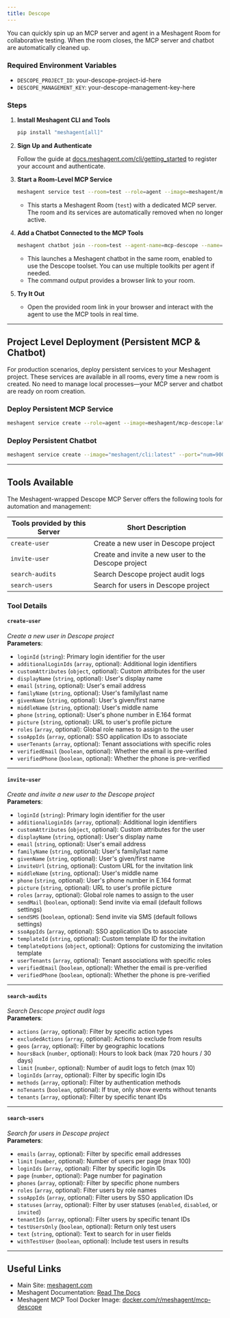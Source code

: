 ```yaml
---
title: Descope
---
```



You can quickly spin up an MCP server and agent in a Meshagent Room for collaborative testing. When the room closes, the MCP server and chatbot are automatically cleaned up.

### Required Environment Variables

- `DESCOPE_PROJECT_ID`: your-descope-project-id-here
- `DESCOPE_MANAGEMENT_KEY`: your-descope-management-key-here

### Steps

1. **Install Meshagent CLI and Tools**

    ```sh
    pip install "meshagent[all]"
    ```

2. **Sign Up and Authenticate**

    Follow the guide at [docs.meshagent.com/cli/getting_started](https://docs.meshagent.com/cli/getting_started) to register your account and authenticate.

3. **Start a Room-Level MCP Service**

    ```sh
    meshagent service test --room=test --role=agent --image=meshagent/mcp-descope:latest --env MESHAGENT_PORT=8001 --env DESCOPE_PROJECT_ID=your-descope-project-id-here --env DESCOPE_MANAGEMENT_KEY=your-descope-management-key-here --port="num=8001 path=/webhook liveness=/ type=meshagent.callable" --name=mcp-descope-service-test
    ```
    - This starts a Meshagent Room (`test`) with a dedicated MCP server. The room and its services are automatically removed when no longer active.

4. **Add a Chatbot Connected to the MCP Tools**

    ```sh
    meshagent chatbot join --room=test --agent-name=mcp-descope --name=mcp-descope --toolkit=mcp-descope
    ```
    - This launches a Meshagent chatbot in the same room, enabled to use the Descope toolset. You can use multiple toolkits per agent if needed.
    - The command output provides a browser link to your room.

5. **Try It Out**

    - Open the provided room link in your browser and interact with the agent to use the MCP tools in real time.

---

## Project Level Deployment (Persistent MCP & Chatbot)

For production scenarios, deploy persistent services to your Meshagent project. These services are available in all rooms, every time a new room is created. No need to manage local processes—your MCP server and chatbot are ready on room creation.

### Deploy Persistent MCP Service

```sh
meshagent service create --role=agent --image=meshagent/mcp-descope:latest --env MESHAGENT_PORT=8001 --env DESCOPE_PROJECT_ID=your-descope-project-id-here --env DESCOPE_MANAGEMENT_KEY=your-descope-management-key-here --port="num=8001 path=/webhook liveness=/ type=meshagent.callable" --name=mcp-descope-service
```

### Deploy Persistent Chatbot

```sh
meshagent service create --image="meshagent/cli:latest" --port="num=9001 path=/agent liveness=/ type=meshagent.callable participant_name=mcp-descope-chatbot" --env="MESHAGENT_PORT=9001" --name="mcp-descope-chatbot-service" --command="meshagent chatbot service --agent-name=mcp-descope-chatbot --toolkit=mcp-descope"
```

---

## Tools Available

The Meshagent-wrapped Descope MCP Server offers the following tools for automation and management:

| Tools provided by this Server | Short Description |
|------------------------------|------------------|
| `create-user`                | Create a new user in Descope project |
| `invite-user`                | Create and invite a new user to the Descope project |
| `search-audits`              | Search Descope project audit logs |
| `search-users`               | Search for users in Descope project |

### Tool Details

#### **`create-user`**  
_Create a new user in Descope project_  
**Parameters**:
- `loginId` (`string`): Primary login identifier for the user
- `additionalLoginIds` (`array`, optional): Additional login identifiers
- `customAttributes` (`object`, optional): Custom attributes for the user
- `displayName` (`string`, optional): User's display name
- `email` (`string`, optional): User's email address
- `familyName` (`string`, optional): User's family/last name
- `givenName` (`string`, optional): User's given/first name
- `middleName` (`string`, optional): User's middle name
- `phone` (`string`, optional): User's phone number in E.164 format
- `picture` (`string`, optional): URL to user's profile picture
- `roles` (`array`, optional): Global role names to assign to the user
- `ssoAppIds` (`array`, optional): SSO application IDs to associate
- `userTenants` (`array`, optional): Tenant associations with specific roles
- `verifiedEmail` (`boolean`, optional): Whether the email is pre-verified
- `verifiedPhone` (`boolean`, optional): Whether the phone is pre-verified

---

#### **`invite-user`**  
_Create and invite a new user to the Descope project_  
**Parameters**:
- `loginId` (`string`): Primary login identifier for the user
- `additionalLoginIds` (`array`, optional): Additional login identifiers
- `customAttributes` (`object`, optional): Custom attributes for the user
- `displayName` (`string`, optional): User's display name
- `email` (`string`, optional): User's email address
- `familyName` (`string`, optional): User's family/last name
- `givenName` (`string`, optional): User's given/first name
- `inviteUrl` (`string`, optional): Custom URL for the invitation link
- `middleName` (`string`, optional): User's middle name
- `phone` (`string`, optional): User's phone number in E.164 format
- `picture` (`string`, optional): URL to user's profile picture
- `roles` (`array`, optional): Global role names to assign to the user
- `sendMail` (`boolean`, optional): Send invite via email (default follows settings)
- `sendSMS` (`boolean`, optional): Send invite via SMS (default follows settings)
- `ssoAppIds` (`array`, optional): SSO application IDs to associate
- `templateId` (`string`, optional): Custom template ID for the invitation
- `templateOptions` (`object`, optional): Options for customizing the invitation template
- `userTenants` (`array`, optional): Tenant associations with specific roles
- `verifiedEmail` (`boolean`, optional): Whether the email is pre-verified
- `verifiedPhone` (`boolean`, optional): Whether the phone is pre-verified

---

#### **`search-audits`**  
_Search Descope project audit logs_  
**Parameters**:
- `actions` (`array`, optional): Filter by specific action types
- `excludedActions` (`array`, optional): Actions to exclude from results
- `geos` (`array`, optional): Filter by geographic locations
- `hoursBack` (`number`, optional): Hours to look back (max 720 hours / 30 days)
- `limit` (`number`, optional): Number of audit logs to fetch (max 10)
- `loginIds` (`array`, optional): Filter by specific login IDs
- `methods` (`array`, optional): Filter by authentication methods
- `noTenants` (`boolean`, optional): If true, only show events without tenants
- `tenants` (`array`, optional): Filter by specific tenant IDs

---

#### **`search-users`**  
_Search for users in Descope project_  
**Parameters**:
- `emails` (`array`, optional): Filter by specific email addresses
- `limit` (`number`, optional): Number of users per page (max 100)
- `loginIds` (`array`, optional): Filter by specific login IDs
- `page` (`number`, optional): Page number for pagination
- `phones` (`array`, optional): Filter by specific phone numbers
- `roles` (`array`, optional): Filter users by role names
- `ssoAppIds` (`array`, optional): Filter users by SSO application IDs
- `statuses` (`array`, optional): Filter by user statuses (`enabled`, `disabled`, or `invited`)
- `tenantIds` (`array`, optional): Filter users by specific tenant IDs
- `testUsersOnly` (`boolean`, optional): Return only test users
- `text` (`string`, optional): Text to search for in user fields
- `withTestUser` (`boolean`, optional): Include test users in results

---

## Useful Links

- Main Site: [meshagent.com](https://www.meshagent.com/)
- Meshagent Documentation: [Read The Docs](https://docs.meshagent.com)
- Meshagent MCP Tool Docker Image: [docker.com/r/meshagent/mcp-descope](https://hub.docker.com/r/meshagent/mcp-descope)